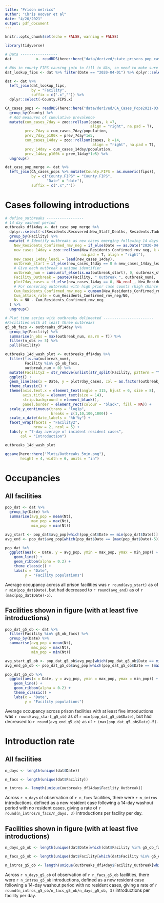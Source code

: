 ```yaml
---
title: "Prison metrics"
author: "Chris Hoover et al"
date: "4/26/2021"
output: pdf_document
---
```


```r
knitr::opts_chunk$set(echo = FALSE, warning = FALSE)

library(tidyverse)
```

```r
# Data -----------------
dat           <- readRDS(here::here("data/derived/state_prisons_pop_cases_fin2021-03-18.rds"))

# NAs in county FIPS causing join to fill in NAs, so need to make sure all obs have proper county fips
dat_lookup_fips <- dat %>% filter(Date == "2020-04-01") %>% dplyr::select(Facility, County.FIPS)

dat <- dat %>% 
  left_join(dat_lookup_fips,
            by = "Facility",
            suffix = c(".x","")) %>% 
  dplyr::select(-County.FIPS.x)

CA_cases_pops <- readRDS(here::here("data/derived/CA_Cases_Pops2021-03-18.rds")) %>% 
  group_by(County) %>% 
  # Add measures of cumulative prevalence
  mutate(cum_cases_7day = zoo::rollsum(cases, k =7,
                                       align = "right", na.pad = T),
         prev_7day = cum_cases_7day/population,
         prev_7day_p100k = prev_7day*1e5,
         cum_cases_14day = zoo::rollsum(cases, k =14,
                                        align = "right", na.pad = T),
         prev_14day = cum_cases_14day/population,
         prev_14day_p100k = prev_14day*1e5) %>% 
  ungroup()

dat_case_pop_merge <- dat %>% 
  left_join(CA_cases_pops %>% mutate(County.FIPS = as.numeric(fips)),
            by = c("County.FIPS" = "County.FIPS",
                   "Date" = "date"),
            suffix = c(".x",""))
```

# Cases following introductions  

```r
# define_outbreaks -----------------
# 14 day washout period      
outbreaks_df14day <- dat_case_pop_merge %>% 
  dplyr::select(-c(Residents.Recovered:New_Staff_Deaths, Residents.Tadmin:fips)) %>%
  group_by(Facility) %>% 
  mutate( # Identify outbreaks as new cases emerging following 14 days with no cases
    New_Residents_Confirmed_rmv_neg = if_else(Date == as.Date("2020-04-01"), 0, New_Residents_Confirmed_rmv_neg), #Remove NA on first obs day
    new_cases_14day = zoo::rollsum(New_Residents_Confirmed_rmv_neg, k = 14, 
                                   na.pad = T, align = "right"),
    new_cases_14day_lead1 = lead(new_cases_14day),
    outbreak_start = if_else(new_cases_14day == 0 & new_cases_14day_lead1 > 0, 1, 0),
    # Give each outbreak a unique identifier
    outbreak_num = cumsum(if_else(is.na(outbreak_start), 0, outbreak_start)) + outbreak_start*0,
    Facility_Outbreak = paste0(Facility, " Outbreak ", outbreak_num),
    plot7day_cases = if_else(new_cases_14day == 0, NA_real_, New_Residents_Confirmed_7day),
    # For censoring outbreaks with high prior case counts (high chance of effects of immunity)
    Cum_Residents_Confirmed_rmv_neg = cumsum(New_Residents_Confirmed_rmv_neg),
    Cum_attack_rate = Cum_Residents_Confirmed_rmv_neg/N0,
    Ns = N0 - Cum_Residents_Confirmed_rmv_neg
  ) %>% 
  ungroup()

# Plot time series with outbreaks delineated -----------------------
#Facilities with at least three outbreaks
g5_ob_facs <- outbreaks_df14day %>% 
  group_by(Facility) %>% 
  summarise(n_obs = max(outbreak_num, na.rm = T)) %>% 
  filter(n_obs >= 5) %>% 
  pull(Facility)

outbreaks_14d_wash_plot <- outbreaks_df14day %>% 
  filter(!is.na(outbreak_num),
         Facility %in% g5_ob_facs,
         outbreak_num > 0) %>% 
  mutate(Facility2 = str_remove(unlist(str_split(Facility, pattern = "\\("))[seq(2,nrow(.)*2, by=2)], pattern = "\\)")) %>% 
  ggplot() +
  geom_line(aes(x = Date, y = plot7day_cases, col = as.factor(outbreak_num))) +
  theme_classic() +
  theme(axis.text.x = element_text(angle = 315, hjust = 0, size = 8),
        axis.title = element_text(size = 14),
        strip.background = element_blank(),
        panel.border = element_rect(colour = "black", fill = NA)) +
  scale_y_continuous(trans = "log1p",
                     breaks = c(1,10,100,1000)) +
  scale_x_date(date_labels = "%b'%y") +
  facet_wrap(facets = "Facility2",
             nrow = 2, ncol = 5) +
  labs(y = "7-day average of incident resident cases",
       col = "Introduction")

outbreaks_14d_wash_plot

ggsave(here::here("Plots/Outbreaks_5min.png"),
       height = 4, width = 6, units = "in")
```

# Occupancies  
## All facilities  
```r
pop_dat <- dat %>% 
  group_by(Date) %>% 
  summarise(avg_pop = mean(Nt),
            max_pop = max(Nt),
            min_pop = min(Nt))

avg_start <- pop_dat$avg_pop[which(pop_dat$Date == min(pop_dat$Date))]
avg_end <- pop_dat$avg_pop[which(pop_dat$Date == (max(pop_dat$Date)-5))]

pop_dat %>% 
  ggplot(aes(x = Date, y = avg_pop, ymin = max_pop, ymax = min_pop)) +
    geom_line() +
    geom_ribbon(alpha = 0.2) +
    theme_classic() +
    labs(x = "Date",
         y = "Facility populations")
```

Average occupancy across all prison facilities was `r round(avg_start)` as of `r min(pop_dat$Date)`, but had decreased to `r round(avg_end)` as of `r (max(pop_dat$Date)-5)`.

## Facilities shown in figure (with at least five introductions)  
```r
pop_dat_g5_ob <- dat %>% 
  filter(Facility %in% g5_ob_facs) %>% 
  group_by(Date) %>% 
  summarise(avg_pop = mean(Nt),
            max_pop = max(Nt),
            min_pop = min(Nt))

avg_start_g5_ob <- pop_dat_g5_ob$avg_pop[which(pop_dat_g5_ob$Date == min(pop_dat_g5_ob$Date))]
avg_end_g5_ob <- pop_dat_g5_ob$avg_pop[which(pop_dat_g5_ob$Date == (max(pop_dat_g5_ob$Date)-5))]

pop_dat_g5_ob %>% 
  ggplot(aes(x = Date, y = avg_pop, ymin = max_pop, ymax = min_pop)) +
    geom_line() +
    geom_ribbon(alpha = 0.2) +
    theme_classic() +
    labs(x = "Date",
         y = "Facility populations")
```

Average occupancy across  prison facilities with at least five introductions was `r round(avg_start_g5_ob)` as of `r min(pop_dat_g5_ob$Date)`, but had decreased to `r round(avg_end_g5_ob)` as of `r (max(pop_dat_g5_ob$Date)-5)`.

# Introduction rate  
## All facilities  
```r
n_days <- length(unique(dat$Date))

n_facs <- length(unique(dat$Facility))

n_intros <- length(unique(outbreaks_df14day$Facility_Outbreak))
```

Across `r n_days` of observation of `r n_facs` facilities, there were `r n_intros` introductions, defined as a new resident case following a 14-day washout period with no resident cases, giving a rate of `r round(n_intros/n_facs/n_days, 3)` introductions per facility per day.

## Facilities shown in figure (with at least five introductions)  
```r
n_days_g5_ob <- length(unique(dat$Date[which(dat$Facility %in% g5_ob_facs)]))

n_facs_g5_ob <- length(unique(dat$Facility[which(dat$Facility %in% g5_ob_facs)]))

n_intros_g5_ob <- length(unique(outbreaks_df14day$Facility_Outbreak[which(dat$Facility %in% g5_ob_facs)]))
```

Across `r n_days_g5_ob` of observation of `r n_facs_g5_ob` facilities, there were `r n_intros_g5_ob` introductions, defined as a new resident case following a 14-day washout period with no resident cases, giving a rate of `r round(n_intros_g5_ob/n_facs_g5_ob/n_days_g5_ob, 3)` introductions per facility per day.